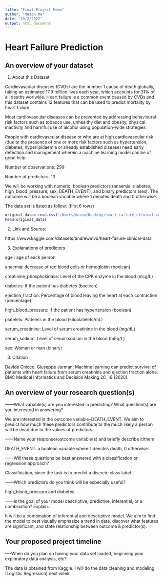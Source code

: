 ```yaml
---
title: "Final Project Memo"
author: "Mason Ma"
date: "10/2/2022"
output: html_document
---
```

# Heart Failure Prediction

##  An overview of your dataset

1. About this Dataset

Cardiovascular diseases (CVDs) are the number 1 cause of death globally, taking an estimated 17.9 million lives each year, which accounts for 31% of all deaths worlwide.
Heart failure is a common event caused by CVDs and this dataset contains 12 features that can be used to predict mortality by heart failure.

Most cardiovascular diseases can be prevented by addressing behavioural risk factors such as tobacco use, unhealthy diet and obesity, physical inactivity and harmful use of alcohol using population-wide strategies.

People with cardiovascular disease or who are at high cardiovascular risk (due to the presence of one or more risk factors such as hypertension, diabetes, hyperlipidaemia or already established disease) need early detection and management wherein a machine learning model can be of great help.

Number of observations: 299 

Number of predictors: 13

We will be working with numeric, boolean predictors (anaemia, diabetes, high_blood_pressure, sex, DEATH_EVENT), and binary predictors (sex). The outcome will be a boolean variable where 1 denotes death and 0 otherwise.

The data set is listed as follow: (first 6 rows)

```r
original_data<-read.csv("/Users/mason/Desktop/heart_failure_clinical_records_dataset.csv")
head(original_data)

```


2. Link and Source:

https://www.kaggle.com/datasets/andrewmvd/heart-failure-clinical-data


3. Explanations of predictors

age : age of each person

anaemia: decrease of red blood cells or hemoglobin (boolean)

creatinine_phosphokinase: Level of the CPK enzyme in the blood (mcg/L)

diabetes: If the patient has diabetes (boolean)

ejection_fraction: Percentage of blood leaving the heart at each contraction (percentage)

high_blood_pressure: If the patient has hypertension (boolean)

platelets: Platelets in the blood (kiloplatelets/mL)

serum_creatinine: Level of serum creatinine in the blood (mg/dL)

serum_sodium: Level of serum sodium in the blood (mEq/L)

sex: Woman or man (binary)

3. Citation

Davide Chicco, Giuseppe Jurman: Machine learning can predict survival of patients with heart failure from serum creatinine and ejection fraction alone. BMC Medical Informatics and Decision Making 20, 16 (2020).


## An overview of your research question(s)

------What variable(s) are you interested in predicting? What question(s) are you interested in answering?

We are interested in the outcome variable--DEATH_EVENT. We aim to predict how much these predictors contribute to the 
much likely a person will be dead due to the values of predictors.

------Name your response/outcome variable(s) and briefly describe it/them.

DEATH_EVENT: a boolean variable where 1 denotes death, 0 otherwise.

------Will these questions be best answered with a classification or regression approach?

Classification, since the task is to predict a discrete class label.

------Which predictors do you think will be especially useful?

high_blood_pressure and diabetes.

------Is the goal of your model descriptive, predictive, inferential, or a combination? Explain.

It will be a combination of inferential and descriptive model. We aim to find the model to best visually emphasize a trend in data, discover what features are
significant, and state relationship between outcome & predictor(s).

## Your proposed project timeline

----When do you plan on having your data set loaded, beginning your exploratory data analysis, etc?

The data is obtained from Kaggle. I will do the data cleaning and modeling (Logistic Regression) next week.



